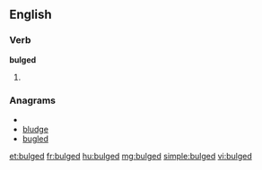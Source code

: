 ==English==

===Verb===
'''bulged'''

# {{past of|[[bulge]]}}

===Anagrams===
* {{alphagram|bdeglu}}
* [[bludge#English|bludge]]
* [[bugled#English|bugled]]

[[et:bulged]]
[[fr:bulged]]
[[hu:bulged]]
[[mg:bulged]]
[[simple:bulged]]
[[vi:bulged]]